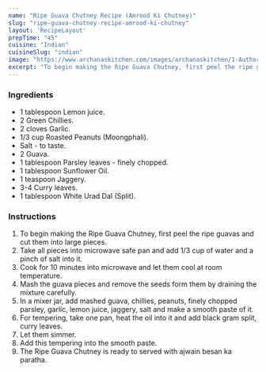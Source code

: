 ---
name: "Ripe Guava Chutney Recipe (Amrood Ki Chutney)"
slug: "ripe-guava-chutney-recipe-amrood-ki-chutney"
layout: 'RecipeLayout'
prepTime: "45"
cuisine: "Indian"
cuisineSlug: "indian"
image: "https://www.archanaskitchen.com/images/archanaskitchen/1-Author/Reena_Vyas/Ripe_Guava_Chutney_Recipe.jpg"
excerpt: "To begin making the Ripe Guava Chutney, first peel the ripe guavas and cut them into large pieces"
---

### Ingredients

- 1 tablespoon Lemon juice.
- 2 Green Chillies.
- 2 cloves Garlic.
- 1/3 cup Roasted Peanuts (Moongphali).
- Salt - to taste.
- 2 Guava.
- 1 tablespoon Parsley leaves - finely chopped.
- 1 tablespoon Sunflower Oil.
- 1 teaspoon Jaggery.
- 3-4 Curry leaves.
- 1 tablespoon White Urad Dal (Split).

### Instructions

1. To begin making the Ripe Guava Chutney, first peel the ripe guavas and cut them into large pieces.
1. Take all pieces into microwave safe pan and add 1/3 cup of water and a pinch of salt into it.
1. Cook for 10 minutes into microwave and let them cool at room temperature.
1. Mash the guava pieces and remove the seeds form them by draining the mixture carefully.
1. In a mixer jar, add mashed guava, chillies, peanuts, finely chopped parsley, garlic, lemon juice, jaggery, salt and make a smooth paste of it.
1. For tempering, take one pan, heat the oil into it and add black gram split, curry leaves.
1. Let them simmer.
1. Add this tempering into the smooth paste.
1. The Ripe Guava Chutney is ready to served with ajwain besan ka paratha.
